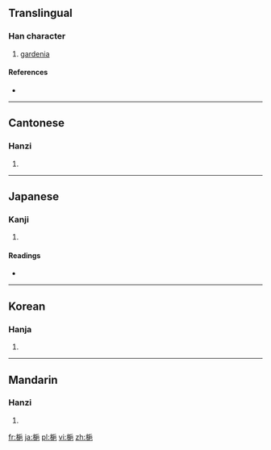 {{also|栀}}
==Translingual==

===Han character===
{{Han char|rn=75|rad=木|as=07|sn=11|four=4291<sub>7</sub>|canj=木竹一山 (DHMU)}}

# [[gardenia]]

====References====
* {{Han ref|kx=0529.010|dkj=14846|dj=0917.160|hdz=21216.060|uh=6894|ud=26772|bh=B1F7|bd=45559}}

----

==Cantonese==

===Hanzi===
{{yue-hanzi|jyut=|y=ji1|sim=栀}}

# {{defn|lang=yue|sort=木07}}

----

==Japanese==

===Kanji===
{{ja-kanji|grade=|rs=木07}}

# {{defn|lang=ja|sort=木07}}

====Readings====
* {{ja-readings|on=[[し]] (shi)|kun=[[くちなし]] (kuchinashi)}}

----

==Korean==

===Hanja===
{{ko-hanja|hangeul=치|eumhun=|rv=chi|mr=ch'i|y=chi}}

# {{defn|lang=ko|sort=木07}}

----

==Mandarin==

===Hanzi===
{{cmn-hanzi|sim=栀|pin=[[zhī]] ([[zhi1]])|wg=chih<sup>1</sup>}}

# {{defn|lang=cmn|sort=木07}}

[[fr:梔]]
[[ja:梔]]
[[pl:梔]]
[[vi:梔]]
[[zh:梔]]